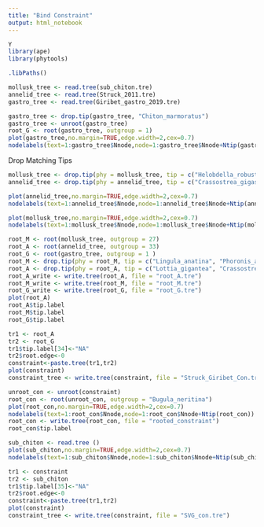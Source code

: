 ```yaml
---
title: "Bind Constraint"
output: html_notebook
---
```

```r
Y
library(ape)
library(phytools)
```
```r
.libPaths()
```



```r
mollusk_tree <- read.tree(sub_chiton.tre)
annelid_tree <- read.tree(Struck_2011.tre)
gastro_tree <- read.tree(Giribet_gastro_2019.tre)
```

```r
gastro_tree <- drop.tip(gastro_tree, "Chiton_marmoratus")
gastro_tree <- unroot(gastro_tree)
root_G <- root(gastro_tree, outgroup = 1)
plot(gastro_tree,no.margin=TRUE,edge.width=2,cex=0.7)
nodelabels(text=1:gastro_tree$Nnode,node=1:gastro_tree$Nnode+Ntip(gastro_tree))

```


Drop Matching Tips
```r
mollusk_tree <- drop.tip(phy = mollusk_tree, tip = c("Helobdella_robusta", "Capitella_teleta"))
annelid_tree <- drop.tip(phy = annelid_tree, tip = c("Crassostrea_gigas","Arenicola_marina","Cerebratulus_lacteus"))

```

```r
plot(annelid_tree,no.margin=TRUE,edge.width=2,cex=0.7)
nodelabels(text=1:annelid_tree$Nnode,node=1:annelid_tree$Nnode+Ntip(annelid_tree))
```

```r
plot(mollusk_tree,no.margin=TRUE,edge.width=2,cex=0.7)
nodelabels(text=1:mollusk_tree$Nnode,node=1:mollusk_tree$Nnode+Ntip(mollusk_tree))
```


```r

root_M <- root(mollusk_tree, outgroup = 27)
root_A <- root(annelid_tree, outgroup = 33)
root_G <- root(gastro_tree, outgroup = 1 )
root_M <- drop.tip(phy = root_M, tip = c("Lingula_anatina", "Phoronis_australis"))
root_A <- drop.tip(phy = root_A, tip = c("Lottia_gigantea", "Crassostrea_gigas"))
root_A_write <- write.tree(root_A, file = "root_A.tre")
root_M_write <- write.tree(root_M, file = "root_M.tre")
root_G_write <- write.tree(root_G, file = "root_G.tre")
plot(root_A)
root_A$tip.label
root_M$tip.label
root_G$tip.label
```


```r
tr1 <- root_A
tr2 <- root_G
tr1$tip.label[34]<-"NA"
tr2$root.edge<-0
constraint<-paste.tree(tr1,tr2)
plot(constraint)
constraint_tree <- write.tree(constraint, file = "Struck_Giribet_Con.tre")
```

```r
unroot_con <- unroot(constraint)
root_con <- root(unroot_con, outgroup = "Bugula_neritina")
plot(root_con,no.margin=TRUE,edge.width=2,cex=0.7)
nodelabels(text=1:root_con$Nnode,node=1:root_con$Nnode+Ntip(root_con))
root_con <- write.tree(root_con, file = "rooted_constraint")
root_con$tip.label
```

```r
sub_chiton <- read.tree ()
plot(sub_chiton,no.margin=TRUE,edge.width=2,cex=0.7)
nodelabels(text=1:sub_chiton$Nnode,node=1:sub_chiton$Nnode+Ntip(sub_chiton))

tr1 <- constraint
tr2 <- sub_chiton
tr1$tip.label[35]<-"NA"
tr2$root.edge<-0
constraint<-paste.tree(tr1,tr2)
plot(constraint)
constraint_tree <- write.tree(constraint, file = "SVG_con.tre")
```




